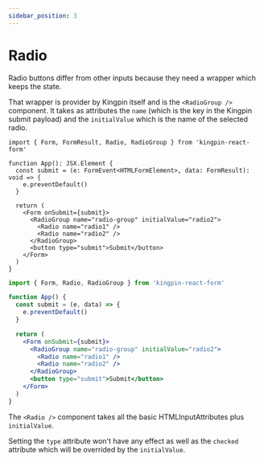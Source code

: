 ```yaml
---
sidebar_position: 3
---
```



# Radio

Radio buttons differ from other inputs because they need a wrapper which keeps the state.

That wrapper is provider by Kingpin itself and is the `<RadioGroup />` component. It takes
as attributes the `name` (which is the key in the Kingpin submit payload) and the `initialValue`
which is the name of the selected radio.

<Tabs>
<TabItem value="typescript" label="Typescript">

```tsx
import { Form, FormResult, Radio, RadioGroup } from 'kingpin-react-form'

function App(): JSX.Element {
  const submit = (e: FormEvent<HTMLFormElement>, data: FormResult): void => {
    e.preventDefault()
  }

  return (
    <Form onSubmit={submit}>
      <RadioGroup name="radio-group" initialValue="radio2">
        <Radio name="radio1" />
        <Radio name="radio2" />
      </RadioGroup>
      <button type="submit">Submit</button>
    </Form>
  )
}
```

</TabItem>
<TabItem value="javascript" label="Javascript">

```jsx
import { Form, Radio, RadioGroup } from 'kingpin-react-form'

function App() {
  const submit = (e, data) => {
    e.preventDefault()
  }

  return (
    <Form onSubmit={submit}>
      <RadioGroup name="radio-group" initialValue="radio2">
        <Radio name="radio1" />
        <Radio name="radio2" />
      </RadioGroup>
      <button type="submit">Submit</button>
    </Form>
  )
}
```

</TabItem>
</Tabs>

The `<Radio />` component takes all the basic HTMLInputAttributes plus `initialValue`.

Setting the `type` attribute won't have any effect as well as the `checked` attribute which will be overrided by the `initialValue`.
